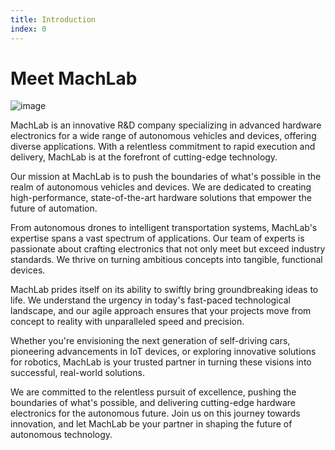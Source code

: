 ```yaml
---
title: Introduction
index: 0
---
```


# Meet MachLab

![image](images/MachLabIntro.jpg)

MachLab is an innovative R&D company specializing in advanced hardware electronics for a wide range of autonomous vehicles and devices, offering diverse applications. With a relentless commitment to rapid execution and delivery, MachLab is at the forefront of cutting-edge technology.

Our mission at MachLab is to push the boundaries of what's possible in the realm of autonomous vehicles and devices. We are dedicated to creating high-performance, state-of-the-art hardware solutions that empower the future of automation.

From autonomous drones to intelligent transportation systems, MachLab's expertise spans a vast spectrum of applications. Our team of experts is passionate about crafting electronics that not only meet but exceed industry standards. We thrive on turning ambitious concepts into tangible, functional devices.

MachLab prides itself on its ability to swiftly bring groundbreaking ideas to life. We understand the urgency in today's fast-paced technological landscape, and our agile approach ensures that your projects move from concept to reality with unparalleled speed and precision.

Whether you're envisioning the next generation of self-driving cars, pioneering advancements in IoT devices, or exploring innovative solutions for robotics, MachLab is your trusted partner in turning these visions into successful, real-world solutions.

We are committed to the relentless pursuit of excellence, pushing the boundaries of what's possible, and delivering cutting-edge hardware electronics for the autonomous future. Join us on this journey towards innovation, and let MachLab be your partner in shaping the future of autonomous technology.

<Notice
	type="note"
	text="MachLab is working tirelessly to deliver top-notch electronics, these docs demonstrate our progress. Shop our [tech](https://shop.machlab.co/) to see our latest releases!"
/>
